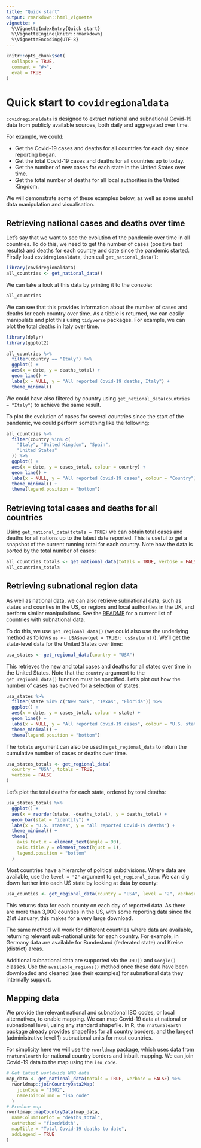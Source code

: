 ```yaml
---
title: "Quick start"
output: rmarkdown::html_vignette
vignette: >
  %\VignetteIndexEntry{Quick start}
  %\VignetteEngine{knitr::rmarkdown}
  %\VignetteEncoding{UTF-8}
---
```


```r
knitr::opts_chunk$set(
  collapse = TRUE,
  comment = "#>",
  eval = TRUE
)
```

# Quick start to `covidregionaldata`

`covidregionaldata` is designed to extract national and subnational Covid-19 data from publicly available sources, both daily and aggregated over time.

For example, we could:

* Get the Covid-19 cases and deaths for all countries for each day since reporting began.
* Get the total Covid-19 cases and deaths for all countries up to today.
* Get the number of new cases for each state in the United States over time.
* Get the total number of deaths for all local authorities in the United Kingdom.

We will demonstrate some of these examples below, as well as some useful data manipulation and visualisation.

## Retrieving national cases and deaths over time

Let's say that we want to see the evolution of the pandemic over time in all countries. To do this, we need to get the number of cases (positive test results) and deaths for each country and date since the pandemic started. Firstly load `covidregionaldata`, then call `get_national_data()`:

```r
library(covidregionaldata)
all_countries <- get_national_data()
```

We can take a look at this data by printing it to the console:

```r
all_countries
```

We can see that this provides information about the number of cases and deaths for each country over time. As a tibble is returned, we can easily manipulate and plot this using `tidyverse` packages. For example, we can plot the total deaths in Italy over time.

```r
library(dplyr)
library(ggplot2)

all_countries %>%
  filter(country == "Italy") %>%
  ggplot() +
  aes(x = date, y = deaths_total) +
  geom_line() +
  labs(x = NULL, y = "All reported Covid-19 deaths, Italy") +
  theme_minimal()
```

We could have also filtered by country using `get_national_data(countries = "Italy")` to achieve the same result.

To plot the evolution of cases for several countries since the start of the pandemic, we could perform something like the following:

```r
all_countries %>%
  filter(country %in% c(
    "Italy", "United Kingdom", "Spain",
    "United States"
  )) %>%
  ggplot() +
  aes(x = date, y = cases_total, colour = country) +
  geom_line() +
  labs(x = NULL, y = "All reported Covid-19 cases", colour = "Country") +
  theme_minimal() +
  theme(legend.position = "bottom")
```

## Retrieving total cases and deaths for all countries

Using `get_national_data(totals = TRUE)` we can obtain total cases and deaths for all nations up to the latest date reported. This is useful to get a snapshot of the current running total for each country. Note how the data is sorted by the total number of cases:

```r
all_countries_totals <- get_national_data(totals = TRUE, verbose = FALSE)
all_countries_totals
```

## Retrieving subnational region data

As well as national data, we can also retrieve subnational data, such as states and counties in the US, or regions and local authorities in the UK, and perform similar manipulations. See the [README](https://epiforecasts.io/covidregionaldata/) for a current list of countries with subnational data.

To do this, we use `get_regional_data()` (we could also use the underlying method as follows `us <- USA$new(get = TRUE); us$return()`). We'll get the state-level data for the United States over time:

```r
usa_states <- get_regional_data(country = "USA")
```

This retrieves the new and total cases and deaths for all states over time in the United States. Note that the `country` argument to the `get_regional_data()` function must be specified. Let's plot out how the number of cases has evolved for a selection of states:

```r
usa_states %>%
  filter(state %in% c("New York", "Texas", "Florida")) %>%
  ggplot() +
  aes(x = date, y = cases_total, colour = state) +
  geom_line() +
  labs(x = NULL, y = "All reported Covid-19 cases", colour = "U.S. state") +
  theme_minimal() +
  theme(legend.position = "bottom")
```
The `totals` argument can also be used in `get_regional_data` to return the cumulative number of cases or deaths over time.

```r
usa_states_totals <- get_regional_data(
  country = "USA", totals = TRUE,
  verbose = FALSE
)
```

Let's plot the total deaths for each state, ordered by total deaths:

```r
usa_states_totals %>%
  ggplot() +
  aes(x = reorder(state, -deaths_total), y = deaths_total) +
  geom_bar(stat = "identity") +
  labs(x = "U.S. states", y = "All reported Covid-19 deaths") +
  theme_minimal() +
  theme(
    axis.text.x = element_text(angle = 90),
    axis.title.y = element_text(hjust = 1),
    legend.position = "bottom"
  )
```

Most countries have a hierarchy of political subdivisions. Where data are available, use the `level = "2"` argument to `get_regional_data`. We can dig down further into each US state by looking at data by county:

```r
usa_counties <- get_regional_data(country = "USA", level = "2", verbose = FALSE)
```

This returns data for each county on each day of reported data. As there are more than 3,000 counties in the US, with some reporting data since the 21st January, this makes for a very large download.

The same method will work for different countries where data are available, returning relevant sub-national units for each country. For example, in Germany data are available for Bundesland (federated state) and Kreise (district) areas.

Additional subnational data are supported via the `JHU()` and `Google()` classes. Use the `available_regions()` method once these data have been downloaded and cleaned (see their examples) for subnational data they internally support.

## Mapping data

We provide the relevant national and subnational ISO codes, or local alternatives, to enable mapping.  We can map Covid-19 data at national or subnational level, using any standard shapefile. In R, the `rnaturalearth` package already provides shapefiles for all country borders, and the largest (administrative level 1) subnational units for most countries.

For simplicity here we will use the `rworldmap` package, which uses data from `rnaturalearth` for national country borders and inbuilt mapping. We can join Covid-19 data to the map using the `iso_code`.

```r
# Get latest worldwide WHO data
map_data <- get_national_data(totals = TRUE, verbose = FALSE) %>%
  rworldmap::joinCountryData2Map(
    joinCode = "ISO2",
    nameJoinColumn = "iso_code"
  )
# Produce map
rworldmap::mapCountryData(map_data,
  nameColumnToPlot = "deaths_total",
  catMethod = "fixedWidth",
  mapTitle = "Total Covid-19 deaths to date",
  addLegend = TRUE
)
```
